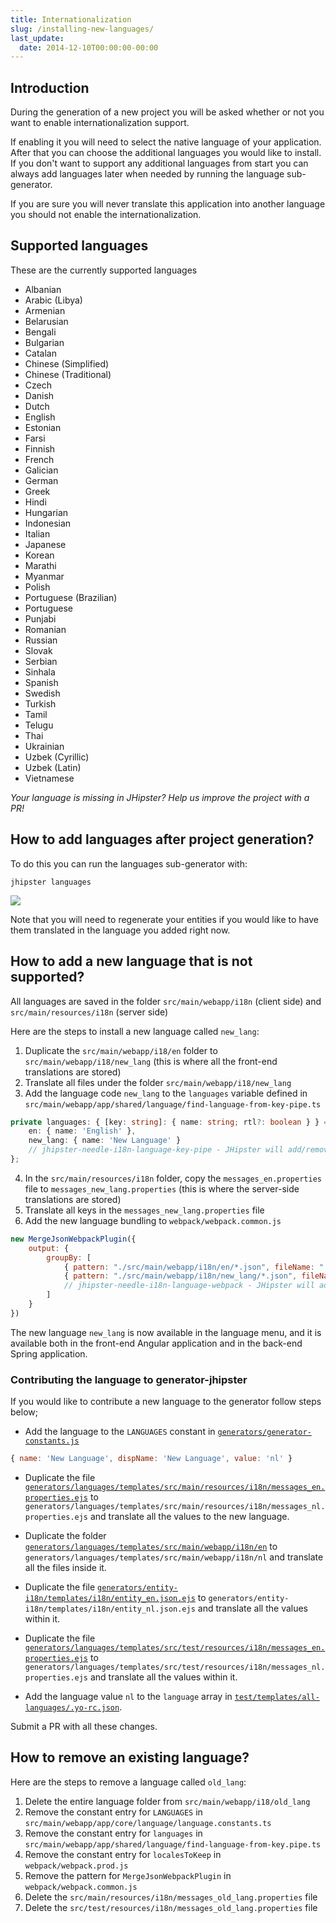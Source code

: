 ```yaml
---
title: Internationalization
slug: /installing-new-languages/
last_update:
  date: 2014-12-10T00:00:00-00:00
---
```


## Introduction

During the generation of a new project you will be asked whether or not you want to enable internationalization support.

If enabling it you will need to select the native language of your application. After that you can choose the additional languages you would like to install. If you don't want to support any additional languages from start you can always add languages later when needed by running the language sub-generator.

If you are sure you will never translate this application into another language you should not enable the internationalization.


## Supported languages

These are the currently supported languages

* Albanian
* Arabic (Libya)
* Armenian
* Belarusian
* Bengali
* Bulgarian
* Catalan
* Chinese (Simplified)
* Chinese (Traditional)
* Czech 
* Danish 
* Dutch 
* English 
* Estonian 
* Farsi
* Finnish 
* French 
* Galician 
* German 
* Greek 
* Hindi 
* Hungarian 
* Indonesian
* Italian 
* Japanese 
* Korean 
* Marathi 
* Myanmar 
* Polish 
* Portuguese (Brazilian)
* Portuguese 
* Punjabi
* Romanian 
* Russian 
* Slovak 
* Serbian
* Sinhala 
* Spanish 
* Swedish 
* Turkish 
* Tamil 
* Telugu 
* Thai 
* Ukrainian
* Uzbek (Cyrillic)
* Uzbek (Latin)
* Vietnamese

_Your language is missing in JHipster? Help us improve the project with a PR!_


## How to add languages after project generation?

To do this you can run the languages sub-generator with:

`jhipster languages`

![](/images/install_new_languages.png)

Note that you will need to regenerate your entities if you would like to have them translated in the language you added right now.


## How to add a new language that is not supported?

All languages are saved in the folder `src/main/webapp/i18n` (client side) and `src/main/resources/i18n` (server side)

Here are the steps to install a new language called `new_lang`:

1.  Duplicate the `src/main/webapp/i18/en` folder to `src/main/webapp/i18/new_lang` (this is where all the front-end translations are stored)
2.  Translate all files under the folder `src/main/webapp/i18/new_lang`
3.  Add the language code `new_lang` to the `languages` variable defined in `src/main/webapp/app/shared/language/find-language-from-key-pipe.ts`

```ts
private languages: { [key: string]: { name: string; rtl?: boolean } } = {
    en: { name: 'English' },
    new_lang: { name: 'New Language' }
    // jhipster-needle-i18n-language-key-pipe - JHipster will add/remove languages in this object
};
```

4.  In the `src/main/resources/i18n` folder, copy the `messages_en.properties` file to `messages_new_lang.properties` (this is where the server-side translations are stored)
5.  Translate all keys in the `messages_new_lang.properties` file
6.  Add the new language bundling to `webpack/webpack.common.js`

```js
new MergeJsonWebpackPlugin({
    output: {
        groupBy: [
            { pattern: "./src/main/webapp/i18n/en/*.json", fileName: "./i18n/en.json" },
            { pattern: "./src/main/webapp/i18n/new_lang/*.json", fileName: "./i18n/new_lang.json" }
            // jhipster-needle-i18n-language-webpack - JHipster will add/remove languages in this array
        ]
    }
})
```

The new language `new_lang` is now available in the language menu, and it is available both in the front-end Angular application and in the back-end Spring application.

### Contributing the language to generator-jhipster

If you would like to contribute a new language to the generator follow steps below;

- Add the language to the `LANGUAGES` constant in [`generators/generator-constants.js`](https://github.com/jhipster/generator-jhipster/blob/main/generators/generator-constants.js)

```js
{ name: 'New Language', dispName: 'New Language', value: 'nl' }
```

- Duplicate the file [`generators/languages/templates/src/main/resources/i18n/messages_en.properties.ejs`](https://github.com/jhipster/generator-jhipster/blob/main/generators/languages/templates/src/main/resources/i18n/messages_en.properties.ejs) to `generators/languages/templates/src/main/resources/i18n/messages_nl.properties.ejs` and translate all the values to the new language.   

- Duplicate the folder [`generators/languages/templates/src/main/webapp/i18n/en`](https://github.com/jhipster/generator-jhipster/tree/main/generators/languages/templates/src/main/webapp/i18n/en) to `generators/languages/templates/src/main/webapp/i18n/nl` and translate all the files inside it. 

- Duplicate the file [`generators/entity-i18n/templates/i18n/entity_en.json.ejs`](https://github.com/jhipster/generator-jhipster/blob/main/generators/entity-i18n/templates/i18n/entity_en.json.ejs) to `generators/entity-i18n/templates/i18n/entity_nl.json.ejs` and translate all the values within it.

- Duplicate the file [`generators/languages/templates/src/test/resources/i18n/messages_en.properties.ejs`](https://github.com/jhipster/generator-jhipster/blob/main/generators/server/templates/src/test/resources/i18n/messages_en.properties.ejs) to `generators/languages/templates/src/test/resources/i18n/messages_nl.properties.ejs` and translate all the values within it.

- Add the language value `nl` to the `language` array in [`test/templates/all-languages/.yo-rc.json`](https://github.com/jhipster/generator-jhipster/blob/main/test/templates/all-languages/.yo-rc.json).

Submit a PR with all these changes.


## How to remove an existing language?

Here are the steps to remove a language called `old_lang`:

1.  Delete the entire language folder from `src/main/webapp/i18/old_lang`
2.  Remove the constant entry for `LANGUAGES` in `src/main/webapp/app/core/language/language.constants.ts`
3.  Remove the constant entry for `languages` in `src/main/webapp/app/shared/language/find-language-from-key.pipe.ts`
4.  Remove the constant entry for `localesToKeep` in `webpack/webpack.prod.js` 
5.  Remove the pattern for `MergeJsonWebpackPlugin` in `webpack/webpack.common.js` 
6.  Delete the `src/main/resources/i18n/messages_old_lang.properties` file
7.  Delete the `src/test/resources/i18n/messages_old_lang.properties` file
